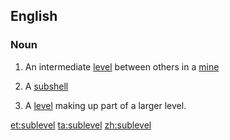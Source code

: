 ==English==

===Noun===
{{en-noun}}

# An intermediate [[level]] between others in a [[mine]]
#{{physics}} A [[subshell]]
# {{video games}} A [[level]] making up part of a larger level.

[[et:sublevel]]
[[ta:sublevel]]
[[zh:sublevel]]